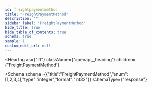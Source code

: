 ```yaml
---
id: freightpaymentmethod
title: "FreightPaymentMethod"
description: ""
sidebar_label: "FreightPaymentMethod"
hide_title: true
hide_table_of_contents: true
schema: true
sample: 1
custom_edit_url: null
---
```



<Heading
  as={"h1"}
  className={"openapi__heading"}
  children={"FreightPaymentMethod"}
>
</Heading>





<Schema
  schema={{"title":"FreightPaymentMethod","enum":[1,2,3,4],"type":"integer","format":"int32"}}
  schemaType={"response"}
>
  
</Schema>
            